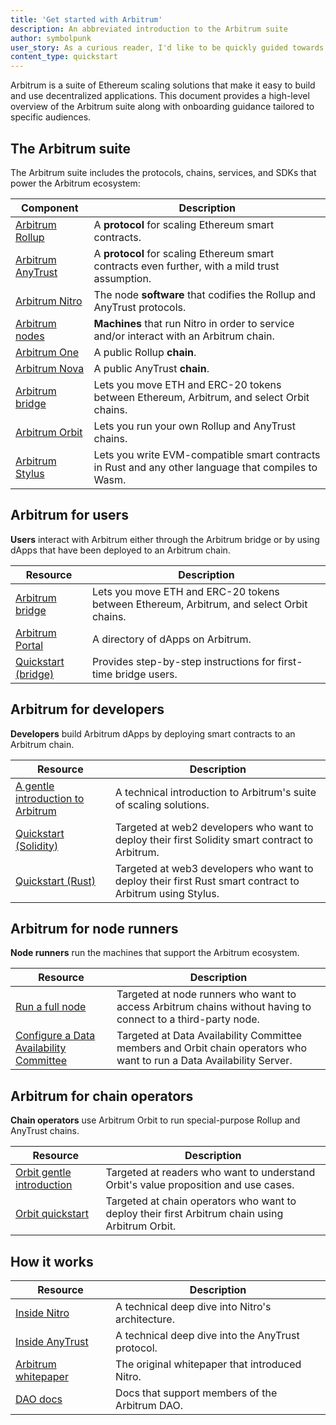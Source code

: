 ```yaml
---
title: 'Get started with Arbitrum'
description: An abbreviated introduction to the Arbitrum suite
author: symbolpunk
user_story: As a curious reader, I'd like to be quickly guided towards first steps based on my particular needs.
content_type: quickstart
---
```


<a data-quicklook-from="arbitrum">Arbitrum</a> is a suite of Ethereum scaling solutions that make it
easy to build and use decentralized applications. This document provides a high-level overview of the
Arbitrum suite along with onboarding guidance tailored to specific audiences.

## The Arbitrum suite

The Arbitrum suite includes the protocols, chains, services, and SDKs that power the Arbitrum ecosystem:

| Component                                                          | Description                                                                                         |
| ------------------------------------------------------------------ | --------------------------------------------------------------------------------------------------- |
| [Arbitrum Rollup](/how-arbitrum-works/06-optimistic-rollup.mdx)    | A **protocol** for scaling Ethereum smart contracts.                                                |
| [Arbitrum AnyTrust](/how-arbitrum-works/08-anytrust-protocol.mdx)  | A **protocol** for scaling Ethereum smart contracts even further, with a mild trust assumption.     |
| [Arbitrum Nitro](/how-arbitrum-works/01-a-gentle-introduction.mdx) | The node **software** that codifies the Rollup and AnyTrust protocols.                              |
| [Arbitrum nodes](/run-arbitrum-node/03-run-full-node.mdx)          | **Machines** that run Nitro in order to service and/or interact with an Arbitrum chain.             |
| [Arbitrum One](https://portal.arbitrum.io/?chains=arbitrum-one)    | A public Rollup **chain**.                                                                          |
| [Arbitrum Nova](https://portal.arbitrum.io/?chains=arbitrum-nova)  | A public AnyTrust **chain**.                                                                        |
| [Arbitrum bridge](https://bridge.arbitrum.io/)                     | Lets you move ETH and ERC-20 tokens between Ethereum, Arbitrum, and select Orbit chains.            |
| [Arbitrum Orbit](https://orbit.arbitrum.io/)                       | Lets you run your own Rollup and AnyTrust chains.                                                   |
| [Arbitrum Stylus](/stylus/gentle-introduction.mdx)                 | Lets you write EVM-compatible smart contracts in Rust and any other language that compiles to Wasm. |

## Arbitrum for users

**Users** interact with Arbitrum either through the Arbitrum bridge or by using dApps that have been deployed to an Arbitrum chain.

| Resource                                                  | Description                                                                              |
| --------------------------------------------------------- | ---------------------------------------------------------------------------------------- |
| [Arbitrum bridge](https://bridge.arbitrum.io/)            | Lets you move ETH and ERC-20 tokens between Ethereum, Arbitrum, and select Orbit chains. |
| [Arbitrum Portal](https://portal.arbitrum.io/)            | A directory of dApps on Arbitrum.                                                        |
| [Quickstart (bridge)](/arbitrum-bridge/01-quickstart.mdx) | Provides step-by-step instructions for first-time bridge users.                          |

## Arbitrum for developers

**Developers** build Arbitrum dApps by deploying smart contracts to an Arbitrum chain.

| Resource                                                                              | Description                                                                                              |
| ------------------------------------------------------------------------------------- | -------------------------------------------------------------------------------------------------------- |
| [A gentle introduction to Arbitrum](/welcome/arbitrum-gentle-introduction)            | A technical introduction to Arbitrum's suite of scaling solutions.                                       |
| [Quickstart (Solidity)](/build-decentralized-apps/01-quickstart-solidity-hardhat.mdx) | Targeted at web2 developers who want to deploy their first Solidity smart contract to Arbitrum.          |
| [Quickstart (Rust)](/stylus/quickstart)                                               | Targeted at web3 developers who want to deploy their first Rust smart contract to Arbitrum using Stylus. |

## Arbitrum for node runners

**Node runners** run the machines that support the Arbitrum ecosystem.

| Resource                                                                                                      | Description                                                                                                           |
| ------------------------------------------------------------------------------------------------------------- | --------------------------------------------------------------------------------------------------------------------- |
| [Run a full node](/run-arbitrum-node/03-run-full-node.mdx)                                                    | Targeted at node runners who want to access Arbitrum chains without having to connect to a third-party node.          |
| [Configure a Data Availability Committee](/run-arbitrum-node/data-availability-committees/01-get-started.mdx) | Targeted at Data Availability Committee members and Orbit chain operators who want to run a Data Availability Server. |

## Arbitrum for chain operators

**Chain operators** use Arbitrum Orbit to run special-purpose Rollup and AnyTrust chains.

| Resource                                                                     | Description                                                                                     |
| ---------------------------------------------------------------------------- | ----------------------------------------------------------------------------------------------- |
| [Orbit gentle introduction](/launch-orbit-chain/01-a-gentle-introduction.md) | Targeted at readers who want to understand Orbit's value proposition and use cases.             |
| [Orbit quickstart](/launch-orbit-chain/orbit-quickstart.md)                  | Targeted at chain operators who want to deploy their first Arbitrum chain using Arbitrum Orbit. |

## How it works

| Resource                                                                                           | Description                                       |
| -------------------------------------------------------------------------------------------------- | ------------------------------------------------- |
| [Inside Nitro](/how-arbitrum-works/01-a-gentle-introduction.mdx)                                   | A technical deep dive into Nitro's architecture.  |
| [Inside AnyTrust](/how-arbitrum-works/08-anytrust-protocol.mdx)                                    | A technical deep dive into the AnyTrust protocol. |
| [Arbitrum whitepaper](https://github.com/OffchainLabs/nitro/blob/master/docs/Nitro-whitepaper.pdf) | The original whitepaper that introduced Nitro.    |
| [DAO docs](https://docs.arbitrum.foundation/gentle-intro-dao-governance)                           | Docs that support members of the Arbitrum DAO.    |
